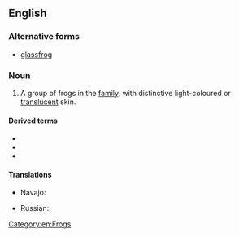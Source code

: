 ==English==
{{wikipedia}}

===Alternative forms===
* [[glassfrog]]

===Noun===
{{en-noun}}

# A group of frogs in the ''{{taxlink|Centrolenidae|family|noshow=1}}'' [[family]], with distinctive light-coloured or [[translucent]] skin.

====Derived terms====
* {{vern|bare-hearted glass frog}}
* {{vern|Fleischmann's glass frog}}
* {{vern|Tandayapa giant glass frog}}

====Translations====
{{trans-top|frog}}
* Navajo: {{t|nv|chʼał niłtólí}}
{{trans-mid}}
* Russian: {{t|ru|стекля́нная лягу́шка|f}}
{{trans-bottom}}

[[Category:en:Frogs]]